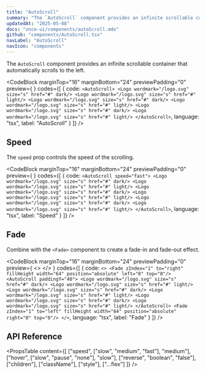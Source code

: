 ```yaml
---
title: "AutoScroll"
summary: "The `AutoScroll` component provides an infinite scrollable container that automatically scrolls to the left."
updatedAt: "2025-05-08"
docs: "once-ui/components/autoScroll.mdx"
github: "components/AutoScroll.tsx"
navLabel: "AutoScroll"
navIcon: "components"
---
```


The `AutoScroll` component provides an infinite scrollable container that automatically scrolls to the left.

<CodeBlock
  marginTop="16"
  marginBottom="24"
  previewPadding="0"
  preview={
    <AutoScroll paddingY="40">
      <Logo dark wordmark="/trademarks/type-dark.svg" size="s" href="/"/>
      <Logo light wordmark="/trademarks/type-light.svg" size="s" href="/"/>
      <Logo dark wordmark="/trademarks/type-dark.svg" size="s" href="/"/>
      <Logo light wordmark="/trademarks/type-light.svg" size="s" href="/"/>
      <Logo dark wordmark="/trademarks/type-dark.svg" size="s" href="/"/>
      <Logo light wordmark="/trademarks/type-light.svg" size="s" href="/"/>
    </AutoScroll>
  }
  codes={[
    {
      code:
`<AutoScroll>
    <Logo wordmark="/logo.svg" size="s" href="#" dark/>
    <Logo wordmark="/logo.svg" size="s" href="#" light/>
    <Logo wordmark="/logo.svg" size="s" href="#" dark/>
    <Logo wordmark="/logo.svg" size="s" href="#" light/>
    <Logo wordmark="/logo.svg" size="s" href="#" dark/>
    <Logo wordmark="/logo.svg" size="s" href="#" light/>
</AutoScroll>`,
      language: "tsx",
      label: "AutoScroll"
    }
  ]}
/>

## Speed

The `speed` prop controls the speed of the scrolling.

<CodeBlock
  marginTop="16"
  marginBottom="24"
  previewPadding="0"
  preview={
    <AutoScroll paddingY="40" speed="fast">
      <Logo dark wordmark="/trademarks/type-dark.svg" size="s" href="/"/>
      <Logo light wordmark="/trademarks/type-light.svg" size="s" href="/"/>
      <Logo dark wordmark="/trademarks/type-dark.svg" size="s" href="/"/>
      <Logo light wordmark="/trademarks/type-light.svg" size="s" href="/"/>
      <Logo dark wordmark="/trademarks/type-dark.svg" size="s" href="/"/>
      <Logo light wordmark="/trademarks/type-light.svg" size="s" href="/"/>
    </AutoScroll>
  }
  codes={[
    {
      code:
`<AutoScroll speed="fast">
    <Logo wordmark="/logo.svg" size="s" href="#" dark/>
    <Logo wordmark="/logo.svg" size="s" href="#" light/>
    <Logo wordmark="/logo.svg" size="s" href="#" dark/>
    <Logo wordmark="/logo.svg" size="s" href="#" light/>
    <Logo wordmark="/logo.svg" size="s" href="#" dark/>
    <Logo wordmark="/logo.svg" size="s" href="#" light/>
</AutoScroll>`,
      language: "tsx",
      label: "Speed"
    }
  ]}
/>

## Fade

Combine with the `<Fade>` component to create a fade-in and fade-out effect.

<CodeBlock
  marginTop="16"
  marginBottom="24"
  previewPadding="0"
  preview={
    <>
      <Fade zIndex="1" to="right" fillHeight width="64" position="absolute" left="0" top="0" pointerEvents="none"/>
      <AutoScroll paddingY="40">
        <Logo dark wordmark="/trademarks/type-dark.svg" size="s" href="#"/>
        <Logo light wordmark="/trademarks/type-light.svg" size="s" href="#"/>
        <Logo dark wordmark="/trademarks/type-dark.svg" size="s" href="#"/>
        <Logo light wordmark="/trademarks/type-light.svg" size="s" href="#"/>
        <Logo dark wordmark="/trademarks/type-dark.svg" size="s" href="#"/>
        <Logo light wordmark="/trademarks/type-light.svg" size="s" href="#"/>
      </AutoScroll>
      <Fade zIndex="1" to="left" fillHeight width="64" position="absolute" right="0" top="0" pointerEvents="none"/>
    </>
  }
  codes={[
    {
      code:
`<>
    <Fade zIndex="1" to="right" fillHeight width="64" position="absolute" left="0" top="0"/>
    <AutoScroll paddingY="40">
      <Logo wordmark="/logo.svg" size="s" href="#" dark/>
      <Logo wordmark="/logo.svg" size="s" href="#" light/>
      <Logo wordmark="/logo.svg" size="s" href="#" dark/>
      <Logo wordmark="/logo.svg" size="s" href="#" light/>
      <Logo wordmark="/logo.svg" size="s" href="#" dark/>
      <Logo wordmark="/logo.svg" size="s" href="#" light/>
    </AutoScroll>
    <Fade zIndex="1" to="left" fillHeight width="64" position="absolute" right="0" top="0"/>
</>`,
      language: "tsx",
      label: "Fade"
    }
  ]}
/>

## API Reference

<PropsTable
  content={[
    ["speed", ["slow", "medium", "fast"], "medium"],
    ["hover", ["slow", "pause", "none"], "slow"],
    ["reverse", "boolean", "false"],
    ["children"],
    ["className"],
    ["style"],
    ["...flex"]
  ]}
/>
